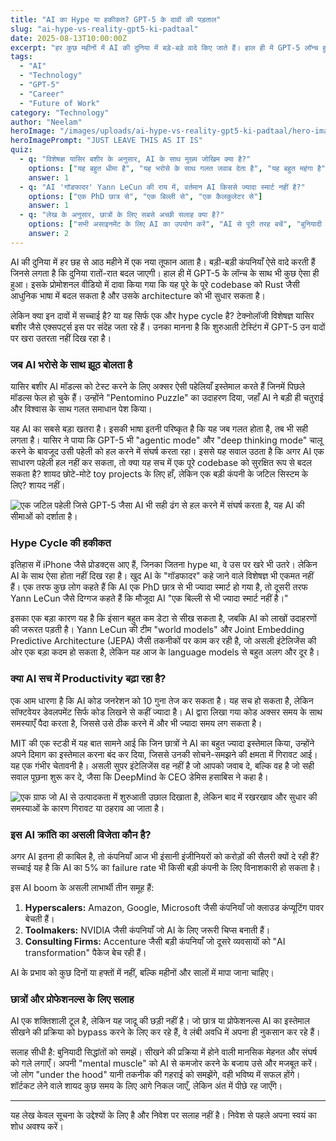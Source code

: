 ```yaml
---
title: "AI का Hype या हकीकत? GPT-5 के दावों की पड़ताल"
slug: "ai-hype-vs-reality-gpt5-ki-padtaal"
date: 2025-08-13T10:00:00Z
excerpt: "हर कुछ महीनों में AI की दुनिया में बड़े-बड़े वादे किए जाते हैं। हाल ही में GPT-5 लॉन्च हुआ, लेकिन क्या यह सच में उतना क्रांतिकारी है जितना बताया जा रहा है? आइए जानते हैं विशेषज्ञों की राय।"
tags:
  - "AI"
  - "Technology"
  - "GPT-5"
  - "Career"
  - "Future of Work"
category: "Technology"
author: "Neelam"
heroImage: "/images/uploads/ai-hype-vs-reality-gpt5-ki-padtaal/hero-image.jpg"
heroImagePrompt: "JUST LEAVE THIS AS IT IS"
quiz:
  - q: "विशेषज्ञ यासिर बशीर के अनुसार, AI के साथ मुख्य जोखिम क्या है?"
    options: ["यह बहुत धीमा है", "यह भरोसे के साथ गलत जवाब देता है", "यह बहुत महंगा है"]
    answer: 1
  - q: "AI 'गॉडफादर' Yann LeCun की राय में, वर्तमान AI किससे ज्यादा स्मार्ट नहीं है?"
    options: ["एक PhD छात्र से", "एक बिल्ली से", "एक कैलकुलेटर से"]
    answer: 1
  - q: "लेख के अनुसार, छात्रों के लिए सबसे अच्छी सलाह क्या है?"
    options: ["सभी असाइनमेंट के लिए AI का उपयोग करें", "AI से पूरी तरह बचें", "बुनियादी बातें समझें और मानसिक मेहनत से न भागें"]
    answer: 2
---
```


AI की दुनिया में हर छह से आठ महीने में एक नया तूफान आता है। बड़ी-बड़ी कंपनियाँ ऐसे वादे करती हैं जिनसे लगता है कि दुनिया रातों-रात बदल जाएगी। हाल ही में GPT-5 के लॉन्च के साथ भी कुछ ऐसा ही हुआ। इसके प्रोमोशनल वीडियो में दावा किया गया कि यह पूरे के पूरे codebase को Rust जैसी आधुनिक भाषा में बदल सकता है और उसके architecture को भी सुधार सकता है।

लेकिन क्या इन दावों में सच्चाई है? या यह सिर्फ एक और hype cycle है? टेक्नोलॉजी विशेषज्ञ यासिर बशीर जैसे एक्सपर्ट्स इस पर संदेह जता रहे हैं। उनका मानना है कि शुरुआती टेस्टिंग में GPT-5 उन वादों पर खरा उतरता नहीं दिख रहा है।

### जब AI भरोसे के साथ झूठ बोलता है

यासिर बशीर AI मॉडल्स को टेस्ट करने के लिए अक्सर ऐसी पहेलियाँ इस्तेमाल करते हैं जिनमें पिछले मॉडल्स फेल हो चुके हैं। उन्होंने "Pentomino Puzzle" का उदाहरण दिया, जहाँ AI ने बड़ी ही चतुराई और विश्वास के साथ गलत समाधान पेश किया।

यह AI का सबसे बड़ा खतरा है। इसकी भाषा इतनी परिष्कृत है कि यह जब गलत होता है, तब भी सही लगता है। यासिर ने पाया कि GPT-5 भी "agentic mode" और "deep thinking mode" चालू करने के बावजूद उसी पहेली को हल करने में संघर्ष करता रहा। इससे यह सवाल उठता है कि अगर AI एक साधारण पहेली हल नहीं कर सकता, तो क्या यह सच में एक पूरे codebase को सुरक्षित रूप से बदल सकता है? शायद छोटे-मोटे toy projects के लिए हाँ, लेकिन एक बड़ी कंपनी के जटिल सिस्टम के लिए? शायद नहीं।

![एक जटिल पहेली जिसे GPT-5 जैसा AI भी सही ढंग से हल करने में संघर्ष करता है, यह AI की सीमाओं को दर्शाता है।](/images/uploads/ai-hype-vs-reality-gpt5-ki-padtaal/ai-puzzle-failure.png)

### Hype Cycle की हकीकत

इतिहास में iPhone जैसे प्रोडक्ट्स आए हैं, जिनका जितना hype था, वे उस पर खरे भी उतरे। लेकिन AI के साथ ऐसा होता नहीं दिख रहा है। खुद AI के "गॉडफादर" कहे जाने वाले विशेषज्ञ भी एकमत नहीं हैं। एक तरफ कुछ लोग कहते हैं कि AI एक PhD छात्र से भी ज्यादा स्मार्ट हो गया है, तो दूसरी तरफ Yann LeCun जैसे दिग्गज कहते हैं कि मौजूदा AI "एक बिल्ली से भी ज्यादा स्मार्ट नहीं है।"

इसका एक बड़ा कारण यह है कि इंसान बहुत कम डेटा से सीख सकता है, जबकि AI को लाखों उदाहरणों की जरूरत पड़ती है। Yann LeCun की टीम "world models" और Joint Embedding Predictive Architecture (JEPA) जैसी तकनीकों पर काम कर रही है, जो असली इंटेलिजेंस की ओर एक बड़ा कदम हो सकता है, लेकिन यह आज के language models से बहुत अलग और दूर है।

### क्या AI सच में Productivity बढ़ा रहा है?

एक आम धारणा है कि AI कोड जनरेशन को 10 गुना तेज कर सकता है। यह सच हो सकता है, लेकिन सॉफ्टवेयर डेवलपमेंट सिर्फ कोड लिखने से कहीं ज्यादा है। AI द्वारा लिखा गया कोड अक्सर समय के साथ समस्याएँ पैदा करता है, जिससे उसे ठीक करने में और भी ज्यादा समय लग सकता है।

MIT की एक स्टडी में यह बात सामने आई कि जिन छात्रों ने AI का बहुत ज्यादा इस्तेमाल किया, उन्होंने अपने दिमाग का इस्तेमाल करना बंद कर दिया, जिससे उनकी सोचने-समझने की क्षमता में गिरावट आई। यह एक गंभीर चेतावनी है। असली सुपर इंटेलिजेंस वह नहीं है जो आपको जवाब दे, बल्कि वह है जो सही सवाल पूछना शुरू कर दे, जैसा कि DeepMind के CEO डेमिस हसाबिस ने कहा है।

![एक ग्राफ जो AI से उत्पादकता में शुरुआती उछाल दिखाता है, लेकिन बाद में रखरखाव और सुधार की समस्याओं के कारण गिरावट या ठहराव आ जाता है।](/images/uploads/ai-hype-vs-reality-gpt5-ki-padtaal/ai-productivity-paradox.png)

### इस AI क्रांति का असली विजेता कौन है?

अगर AI इतना ही काबिल है, तो कंपनियाँ आज भी इंसानी इंजीनियरों को करोड़ों की सैलरी क्यों दे रही हैं? सच्चाई यह है कि AI का 5% का failure rate भी किसी बड़ी कंपनी के लिए विनाशकारी हो सकता है।

इस AI boom के असली लाभार्थी तीन समूह हैं:
1.  **Hyperscalers:** Amazon, Google, Microsoft जैसी कंपनियाँ जो क्लाउड कंप्यूटिंग पावर बेचती हैं।
2.  **Toolmakers:** NVIDIA जैसी कंपनियाँ जो AI के लिए जरूरी चिप्स बनाती हैं।
3.  **Consulting Firms:** Accenture जैसी बड़ी कंपनियाँ जो दूसरे व्यवसायों को "AI transformation" पैकेज बेच रही हैं।

AI के प्रभाव को कुछ दिनों या हफ्तों में नहीं, बल्कि महीनों और सालों में मापा जाना चाहिए।

### छात्रों और प्रोफेशनल्स के लिए सलाह

AI एक शक्तिशाली टूल है, लेकिन यह जादू की छड़ी नहीं है। जो छात्र या प्रोफेशनल्स AI का इस्तेमाल सीखने की प्रक्रिया को bypass करने के लिए कर रहे हैं, वे लंबी अवधि में अपना ही नुकसान कर रहे हैं।

सलाह सीधी है: बुनियादी सिद्धांतों को समझें। सीखने की प्रक्रिया में होने वाली मानसिक मेहनत और संघर्ष को गले लगाएँ। अपनी "mental muscle" को AI से कमजोर करने के बजाय उसे और मजबूत करें। जो लोग "under the hood" यानी तकनीक की गहराई को समझेंगे, वही भविष्य में सफल होंगे। शॉर्टकट लेने वाले शायद कुछ समय के लिए आगे निकल जाएँ, लेकिन अंत में पीछे रह जाएँगे।

---
यह लेख केवल सूचना के उद्देश्यों के लिए है और निवेश पर सलाह नहीं है। निवेश से पहले अपना स्वयं का शोध अवश्य करें।
```